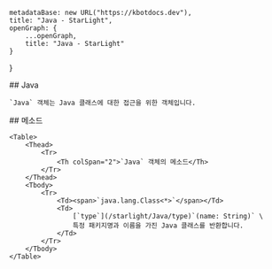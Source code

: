 
    metadataBase: new URL("https://kbotdocs.dev"),
    title: "Java - StarLight",
    openGraph: {
        ...openGraph,
        title: "Java - StarLight"
    }
}

<Section>
    ## Java

    `Java` 객체는 Java 클래스에 대한 접근을 위한 객체입니다.
</Section>
<Section>
    ## 메소드

    <Table>
        <Thead>
            <Tr>
                <Th colSpan="2">`Java` 객체의 메소드</Th>
            </Tr>
        </Thead>
        <Tbody>
            <Tr>
                <Td><span>`java.lang.Class<*>`</span></Td>
                <Td>
                    [`type`](/starlight/Java/type)`(name: String)` \
                    특정 패키지명과 이름을 가진 Java 클래스를 반환합니다.
                </Td>
            </Tr>
        </Tbody>
    </Table>
</Section>